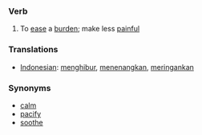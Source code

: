 === Verb ===

# To [[ease]] a [[burden]]; make less [[painful]]

=== Translations ===
*[[Indonesian]]: [[hibur|menghibur]], [[tenang|menenangkan]], [[ringan|meringankan]]


=== Synonyms ===
*[[calm]]
*[[pacify]]
*[[soothe]]